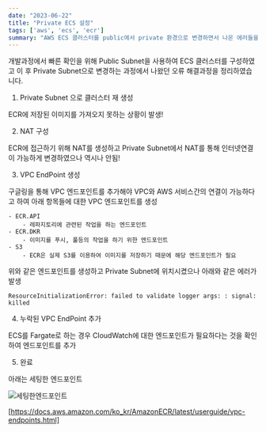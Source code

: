 ```yaml
---
date: "2023-06-22"
title: "Private ECS 설정"
tags: ['aws', 'ecs', 'ecr']
summary: "AWS ECS 클러스터를 public에서 private 환경으로 변경하면서 나온 에러들을 정리"
---
```


개발과정에서 빠른 확인을 위해 Public Subnet을 사용하여 ECS 클러스터를 구성하였고 이 후 Private Subnet으로 변경하는 과정에서 나왔던 오류 해결과정을 정리하였습니다.

1. Private Subnet 으로 클러스터 재 생성

ECR에 저장된 이미지를 가져오지 못하는 상황이 발생!

2. NAT 구성

ECR에 접근하기 위해 NAT를 생성하고 Private Subnet에서 NAT를 통해 인터넷연결이 가능하게 변경하였으나 역시나 안됨!

3. VPC EndPoint 생성

구글링을 통해 VPC 엔드포인트를 추가해야 VPC와 AWS 서비스간의 연결이 가능하다고 하여
아래 항목들에 대한 VPC 엔드포인트를 생성

    - ECR.API
        - 레파지토리에 관련된 작업을 하는 엔드포인트
    - ECR.DKR
        - 이미지를 푸시, 풀등의 작업을 하기 위한 엔드포인트
    - S3
        - ECR은 실제 S3를 이용하여 이미지를 저장하기 때문에 해당 엔드포인트가 필요

위와 같은 엔드포인트를 생성하고 Private Subnet에 위치시켰으나 아래와 같은 에러가 발생

```
ResourceInitializationError: failed to validate logger args: : signal: killed
```

4. 누락된 VPC EndPoint 추가

ECS를 Fargate로 하는 경우 CloudWatch에 대한 엔드포인트가 필요하다는 것을 확인하여 엔드포인트를 추가

5. 완료

아래는 세팅한 엔드포인트

![세팅한엔드포인트](/static/images/private-ecs/endpoint.png)


[https://docs.aws.amazon.com/ko_kr/AmazonECR/latest/userguide/vpc-endpoints.html]
